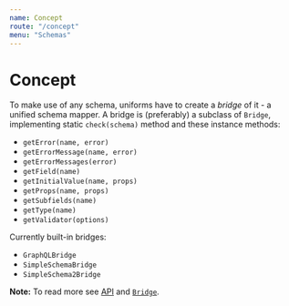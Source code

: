 ```yaml
---
name: Concept
route: "/concept"
menu: "Schemas"
---
```


# Concept

To make use of any schema, uniforms have to create a _bridge_ of it - a unified schema mapper. A bridge is (preferably) a subclass of `Bridge`, implementing static `check(schema)` method and these instance methods:

- `getError(name, error)`
- `getErrorMessage(name, error)`
- `getErrorMessages(error)`
- `getField(name)`
- `getInitialValue(name, props)`
- `getProps(name, props)`
- `getSubfields(name)`
- `getType(name)`
- `getValidator(options)`

Currently built-in bridges:

- `GraphQLBridge`
- `SimpleSchemaBridge`
- `SimpleSchema2Bridge`

**Note:** To read more see [API](https://github.com/vazco/uniforms/blob/master/API.md#bridge) and [`Bridge`](https://github.com/vazco/uniforms/blob/master/packages/uniforms/src/Bridge.js).
